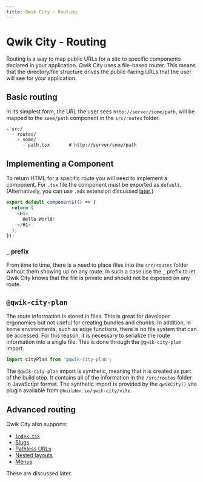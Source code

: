 ```yaml
---
title: Qwik City - Routing
---
```


# Qwik City - Routing

Routing is a way to map public URLs for a site to specific components declared in your application. Qwik City uses a file-based router. This means that the directory/file structure drives the public-facing URLs that the user will see for your application.

## Basic routing

In its simplest form, the URL the user sees `http://server/some/path`, will be mapped to the `some/path` component in the `src/routes` folder. 

```
- src/
  - routes/
    - some/           
      - path.tsx       # http://server/some/path
```

## Implementing a Component

To return HTML for a specific route you will need to implement a component. For `.tsx` file the component must be exported as `default`. (Alternatively, you can use `.mdx` extension discussed [later](/qwikcity/content/mdx).)


```typescript
export default component$(() => {
  return (
    <H1>
      Hello World!
    </H1>
  );
});
```

### `_` prefix

From time to time, there is a need to place files into the `src/routes` folder without them showing up on any route. In such a case use the `_` prefix to let Qwik City knows that the file is private and should not be exposed on any route.

## `@qwik-city-plan`

The route information is stored in files. This is great for developer ergonomics but not useful for creating bundles and chunks. In addition, in some environments, such as edge functions, there is no file system that can be accessed. For this reason, it is necessary to serialize the route information into a single file. This is done through the `@qwik-city-plan` import.

```typescript
import cityPlan from '@qwik-city-plan';
```

The `@qwik-city-plan` import is synthetic, meaning that it is created as part of the build step. It contains all of the information in the `/src/routes` folder in JavaScript format. The synthetic import is provided by the `qwikCity()` vite plugin available from `@builder.io/qwik-city/vite`.

## Advanced routing

Qwik City also supports:
- [`index.tsx`](/qwikcity/routing/default-index)
- [Slugs](/qwikcity/routing/slugs)
- [Pathless URLs](/qwikcity/routing/pathless)
- [Nested layouts](/qwikcity/layout/overview)
- [Menus](/qwikcity/content/menu)

These are discussed later.
